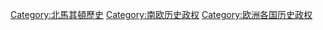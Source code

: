 [[Category:北馬其頓歷史|Category:北馬其頓歷史]]
[[Category:南欧历史政权|Category:南欧历史政权]]
[[Category:欧洲各国历史政权|Category:欧洲各国历史政权]]